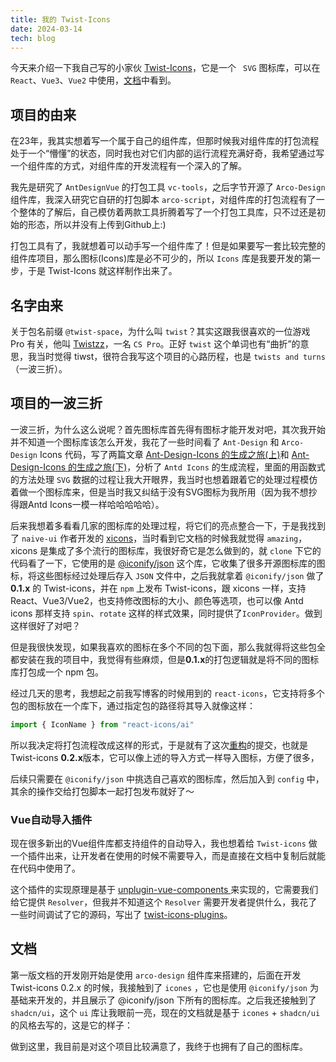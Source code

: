 ```yaml
---
title: 我的 Twist-Icons
date: 2024-03-14
tech: blog
---
```


今天来介绍一下我自己写的小家伙 [Twist-Icons](https://github.com/twist-space/twist-icons)，它是一个 ` SVG` 图标库，可以在 `React`、`Vue3`、`Vue2` 中使用，[文档](https://twist-icons-docs.vercel.app/)中看到。

<ImagePreview src='/img/twist-icons.png' />

## 项目的由来

在23年，我其实想着写一个属于自己的组件库，但那时候我对组件库的打包流程处于一个“懵懂”的状态，同时我也对它们内部的运行流程充满好奇，我希望通过写一个组件库的方式，对组件库的开发流程有一个深入的了解。

我先是研究了 `AntDesignVue` 的打包工具 `vc-tools`，之后字节开源了 `Arco-Design` 组件库，我深入研究它自研的打包脚本 `arco-script`，对组件库的打包流程有了一个整体的了解后，自己模仿着两款工具折腾着写了一个打包工具库，只不过还是初始的形态，所以并没有上传到Github上:)

打包工具有了，我就想着可以动手写一个组件库了！但是如果要写一套比较完整的组件库项目，那么图标(Icons)库是必不可少的，所以 `Icons` 库是我要开发的第一步，于是 Twist-Icons 就这样制作出来了。

## 名字由来

关于包名前缀 `@twist-space`，为什么叫 `twist`？其实这跟我很喜欢的一位游戏 Pro 有关，他叫 [Twistzz](https://liquipedia.net/counterstrike/Twistzz)，一名 `CS Pro`。正好 `twist` 这个单词也有“曲折”的意思，我当时觉得 tiwst，很符合我写这个项目的心路历程，也是 `twists and turns`（一波三折）。

## 项目的一波三折

一波三折，为什么这么说呢？首先图标库首先得有图标才能开发对吧，其次我开始并不知道一个图标库该怎么开发，我花了一些时间看了 `Ant-Design` 和 `Arco-Design` Icons 代码，写了两篇文章 [Ant-Design-Icons 的生成之旅(上)](https://razzh.vercel.app/posts/ant-design-icons-part-one/)和 [Ant-Design-Icons 的生成之旅(下)](https://razzh.vercel.app/posts/ant-design-icons-part-two/)，分析了 `Antd Icons` 的生成流程，里面的用函数式的方法处理 `SVG` 数据的过程让我大开眼界，我当时也想着跟着它的处理过程模仿着做一个图标库来，但是当时我又纠结于没有SVG图标为我所用（因为我不想抄得跟Antd Icons一模一样哈哈哈哈哈）。

后来我想着多看看几家的图标库的处理过程，将它们的亮点整合一下，于是我找到了 `naive-ui` 作者开发的 [xicons](https://github.com/07akioni/xicons)，当时看到它文档的时候我就觉得 `amazing`，xicons 是集成了多个流行的图标库，我很好奇它是怎么做到的，就 `clone` 下它的代码看了一下，它使用的是 [@iconify/json](https://www.npmjs.com/package/@iconify/json) 这个库，它收集了很多开源图标库的图标，将这些图标经过处理后存入 `JSON` 文件中，之后我就拿着 `@iconify/json` 做了 **0.1.x** 的 Twist-icons，并在 `npm` 上发布 Twist-icons，跟 xicons 一样，支持 React、Vue3/Vue2，也支持修改图标的大小、颜色等选项，也可以像 Antd icons 那样支持 `spin`、`rotate` 这样的样式效果，同时提供了`IconProvider`。做到这样很好了对吧？

但是我很快发现，如果我喜欢的图标在多个不同的包下面，那么我就得将这些包全都安装在我的项目中，我觉得有些麻烦，但是**0.1.x**的打包逻辑就是将不同的图标库打包成一个 npm 包。

经过几天的思考，我想起之前我写博客的时候用到的 `react-icons`，它支持将多个包的图标放在一个库下，通过指定包的路径将其导入就像这样：

```js
import { IconName } from "react-icons/ai"
```

所以我决定将打包流程改成这样的形式，于是就有了这次[重构](https://github.com/twist-space/twist-icons/commit/2286957c37bdc273cb0401a1f20dafbbf4d59a21)的提交，也就是Twist-icons **0.2.x**版本，它可以像上述的导入方式一样导入图标，方便了很多，

后续只需要在 `@iconify/json` 中挑选自己喜欢的图标库，然后加入到 `config` 中，其余的操作交给打包脚本一起打包发布就好了～

### Vue自动导入插件

现在很多新出的Vue组件库都支持组件的自动导入，我也想着给 `Twist-icons` 做一个插件出来，让开发者在使用的时候不需要导入，而是直接在文档中复制后就能在代码中使用了。

这个插件的实现原理是基于 [unplugin-vue-components ](https://www.npmjs.com/package/unplugin-vue-components)来实现的，它需要我们给它提供 `Resolver`，但我并不知道这个 `Resolver` 需要开发者提供什么，我花了一些时间调试了它的源码，写出了 [twist-icons-plugins](https://www.npmjs.com/package/@twist-space/twist-icons-plugins)。

## 文档

第一版文档的开发刚开始是使用 `arco-design` 组件库来搭建的，后面在开发 Twist-icons 0.2.x 的时候，我接触到了 `icones` ，它也是使用 `@iconify/json` 为基础来开发的，并且展示了 @iconify/json 下所有的图标库。之后我还接触到了`shadcn/ui`，这个 `ui` 库让我眼前一亮，现在的文档就是基于 `icones` + `shadcn/ui` 的风格去写的，这是它的样子：

<ImagePreview src='/img/twist-icons-detail.png' />

做到这里，我目前是对这个项目比较满意了，我终于也拥有了自己的图标库。

